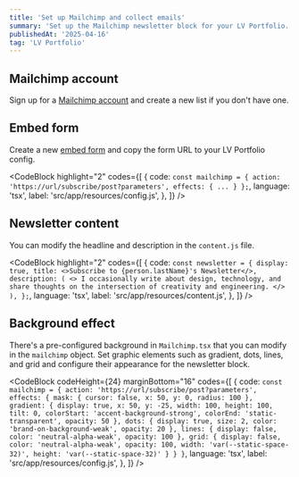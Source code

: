 ```yaml
---
title: 'Set up Mailchimp and collect emails'
summary: 'Set up the Mailchimp newsletter block for your LV Portfolio.'
publishedAt: '2025-04-16'
tag: 'LV Portfolio'
---
```


## Mailchimp account

Sign up for a [Mailchimp account](https://mailchimp.com) and create a new list if you don't have one.

## Embed form

Create a new [embed form](https://mailchimp.com/help/add-a-signup-form-to-your-website/) and copy the form URL to your LV Portfolio config.

<CodeBlock
	highlight="2"
	codes={[
		{
			code: `const mailchimp = {
    action: 'https://url/subscribe/post?parameters',
    effects: {
      ...
    }
};`,
			language: 'tsx',
			label: 'src/app/resources/config.js',
		},
	]}
/>

## Newsletter content

You can modify the headline and description in the `content.js` file.

<CodeBlock
	highlight="2"
	codes={[
		{
			code: `const newsletter = {
    display: true,
    title: <>Subscribe to {person.lastName}'s Newsletter</>,
    description: (
      <>
        I occasionally write about design, technology, and share thoughts on the intersection of creativity and engineering.
      </>
    ),
};`,
			language: 'tsx',
			label: 'src/app/resources/content.js',
		},
	]}
/>

## Background effect

There's a pre-configured background in `Mailchimp.tsx` that you can modify in the `mailchimp` object. Set graphic elements such as gradient, dots, lines, and grid and configure their appearance for the newsletter block.

<CodeBlock
	codeHeight={24}
	marginBottom="16"
	codes={[
		{
			code: `const mailchimp = {
    action: 'https://url/subscribe/post?parameters',
    effects: {
      mask: {
        cursor: false,
        x: 50,
        y: 0,
        radius: 100
      },
      gradient: {
        display: true,
        x: 50,
        y: -25,
        width: 100,
        height: 100,
        tilt: 0,
        colorStart: 'accent-background-strong',
        colorEnd: 'static-transparent',
        opacity: 50
      },
      dots: {
        display: true,
        size: 2,
        color: 'brand-on-background-weak',
        opacity: 20
      },
      lines: {
        display: false,
        color: 'neutral-alpha-weak',
        opacity: 100
      },
      grid: {
        display: false,
        color: 'neutral-alpha-weak',
        opacity: 100,
        width: 'var(--static-space-32)',
        height: 'var(--static-space-32)'
      }
  }
}`,
			language: 'tsx',
			label: 'src/app/resources/config.js',
		},
	]}
/>
